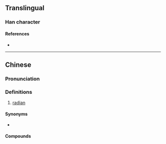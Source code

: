 {{also|弪}}
{{character info}}
==Translingual==

===Han character===
{{Han char|rn=57|rad=弓|as=07|sn=10|four=11211|canj=NMVM|ids=⿰弓巠}}

====References====
* {{Han ref|kx=0359.061|hdz=20996.090|uh=5F33|ud=24371|bh=D179|bd=53625}}

----

==Chinese==
{{zh-forms|s=弪}}

===Pronunciation===
{{zh-pron
|m=jìng
|c=ging3
|mn=qz,tp,xm:kiⁿ/kh,zz:keⁿ/keng
|mn_note=keⁿ/kiⁿ - 白; keng - 文
|mc=
|oc=
|cat=n
}}

===Definitions===
{{zh-hanzi}}

# {{lb|zh|Taiwan|mathematics}} [[radian]]

====Synonyms====
* {{zh-l|弧度}}

====Compounds====
{{zh-der|弳度}}